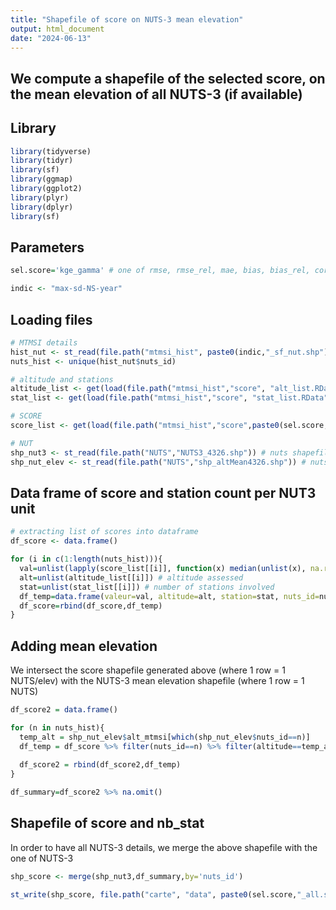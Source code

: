 ```yaml
---
title: "Shapefile of score on NUTS-3 mean elevation"
output: html_document
date: "2024-06-13"
---
```

We compute a shapefile of the selected score, on the mean elevation of all NUTS-3 (if available)
---
## Library

```r

library(tidyverse)
library(tidyr)
library(sf)
library(ggmap)
library(ggplot2)
library(plyr)
library(dplyr)
library(sf)

```

## Parameters

```r

sel.score='kge_gamma' # one of rmse, rmse_rel, mae, bias, bias_rel, cor, intcormed, kge, kge_gamma

indic <- "max-sd-NS-year"

```

## Loading files

```r

# MTMSI details
hist_nut <- st_read(file.path("mtmsi_hist", paste0(indic,"_sf_nut.shp"))) # shapefile with NUTS-3 details
nuts_hist <- unique(hist_nut$nuts_id)

# altitude and stations
altitude_list <- get(load(file.path("mtmsi_hist","score", "alt_list.RData"))) # evaluated altitude for each nuts
stat_list <- get(load(file.path("mtmsi_hist","score", "stat_list.RData"))) # amount of stations for each NUTS/elev evaluation

# SCORE
score_list <- get(load(file.path("mtmsi_hist","score",paste0(sel.score,"_list.RData")))) # score values for each NUTS

# NUT
shp_nut3 <- st_read(file.path("NUTS","NUTS3_4326.shp")) # nuts shapefile
shp_nut_elev <- st_read(file.path("NUTS","shp_altMean4326.shp")) # nuts with mean elevation shapefile

```

## Data frame of score and station count per NUT3 unit

```r

# extracting list of scores into dataframe
df_score <- data.frame()

for (i in c(1:length(nuts_hist))){
  val=unlist(lapply(score_list[[i]], function(x) median(unlist(x), na.rm=TRUE))) # summarizing score values for each NUTS/elevation: median of values generated from the pool of stations
  alt=unlist(altitude_list[[i]]) # altitude assessed
  stat=unlist(stat_list[[i]]) # number of stations involved
  df_temp=data.frame(valeur=val, altitude=alt, station=stat, nuts_id=nuts_hist[i])
  df_score=rbind(df_score,df_temp)
} 

```

## Adding mean elevation 
We intersect the score shapefile generated above (where 1 row = 1 NUTS/elev) with the NUTS-3 mean elevation shapefile (where 1 row = 1 NUTS) 

```r

df_score2 = data.frame()

for (n in nuts_hist){
  temp_alt = shp_nut_elev$alt_mtmsi[which(shp_nut_elev$nuts_id==n)]
  df_temp = df_score %>% filter(nuts_id==n) %>% filter(altitude==temp_alt)
  
  df_score2 = rbind(df_score2,df_temp)
}

df_summary=df_score2 %>% na.omit()

```

## Shapefile of score and nb_stat
In order to have all NUTS-3 details, we merge the above shapefile with the one of NUTS-3

```r

shp_score <- merge(shp_nut3,df_summary,by='nuts_id')

st_write(shp_score, file.path("carte", "data", paste0(sel.score,"_all.shp")), append=FALSE)

```

